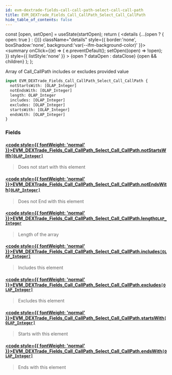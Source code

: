 ```yaml
---
id: evm-dextrade-fields-call-call-path-select-call-call-path
title: EVM_DEXTrade_Fields_Call_CallPath_Select_Call_CallPath
hide_table_of_contents: false
---
```







  const [open, setOpen] = useState(startOpen);
  return (
    <details {...(open ? { open: true } : {})} className="details" style={{ border:'none', boxShadow:'none', background:'var(--ifm-background-color)' }}>
      <summary
        onClick={(e) => {
          e.preventDefault();
          setOpen((open) => !open);
        }}
        style={{ listStyle:'none' }}
      >
      {open ? dataOpen : dataClose}
      </summary>
      {open && children}
    </details>
  );
};










Array of Call_CallPath includes or excludes provided value


```graphql
input EVM_DEXTrade_Fields_Call_CallPath_Select_Call_CallPath {
  notStartsWith: [OLAP_Integer]
  notEndsWith: [OLAP_Integer]
  length: OLAP_Integer
  includes: [OLAP_Integer]
  excludes: [OLAP_Integer]
  startsWith: [OLAP_Integer]
  endsWith: [OLAP_Integer]
}
```




### Fields

#### [<code style={{ fontWeight: 'normal' }}>EVM_DEXTrade_Fields_Call_CallPath_Select_Call_CallPath.<b>notStartsWith</b></code>](#)<Bullet />[`[OLAP_Integer]`](/docs/graphql-reference/inputs/olap-integer) <Badge class="badge badge--secondary" text="list"/> <Badge class="badge badge--secondary" text="input"/> 
> 
> 
> Does not start with this element
> 

#### [<code style={{ fontWeight: 'normal' }}>EVM_DEXTrade_Fields_Call_CallPath_Select_Call_CallPath.<b>notEndsWith</b></code>](#)<Bullet />[`[OLAP_Integer]`](/docs/graphql-reference/inputs/olap-integer) <Badge class="badge badge--secondary" text="list"/> <Badge class="badge badge--secondary" text="input"/> 
> 
> 
> Does not End with this element
> 

#### [<code style={{ fontWeight: 'normal' }}>EVM_DEXTrade_Fields_Call_CallPath_Select_Call_CallPath.<b>length</b></code>](#)<Bullet />[`OLAP_Integer`](/docs/graphql-reference/inputs/olap-integer) <Badge class="badge badge--secondary" text="input"/> 
> 
> 
> Length of the array
> 

#### [<code style={{ fontWeight: 'normal' }}>EVM_DEXTrade_Fields_Call_CallPath_Select_Call_CallPath.<b>includes</b></code>](#)<Bullet />[`[OLAP_Integer]`](/docs/graphql-reference/inputs/olap-integer) <Badge class="badge badge--secondary" text="list"/> <Badge class="badge badge--secondary" text="input"/> 
> 
> 
> Includes this element
> 

#### [<code style={{ fontWeight: 'normal' }}>EVM_DEXTrade_Fields_Call_CallPath_Select_Call_CallPath.<b>excludes</b></code>](#)<Bullet />[`[OLAP_Integer]`](/docs/graphql-reference/inputs/olap-integer) <Badge class="badge badge--secondary" text="list"/> <Badge class="badge badge--secondary" text="input"/> 
> 
> 
> Excludes this element
> 

#### [<code style={{ fontWeight: 'normal' }}>EVM_DEXTrade_Fields_Call_CallPath_Select_Call_CallPath.<b>startsWith</b></code>](#)<Bullet />[`[OLAP_Integer]`](/docs/graphql-reference/inputs/olap-integer) <Badge class="badge badge--secondary" text="list"/> <Badge class="badge badge--secondary" text="input"/> 
> 
> 
> Starts with this element
> 

#### [<code style={{ fontWeight: 'normal' }}>EVM_DEXTrade_Fields_Call_CallPath_Select_Call_CallPath.<b>endsWith</b></code>](#)<Bullet />[`[OLAP_Integer]`](/docs/graphql-reference/inputs/olap-integer) <Badge class="badge badge--secondary" text="list"/> <Badge class="badge badge--secondary" text="input"/> 
> 
> 
> Ends with this element
> 




